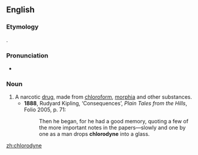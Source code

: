 ==English==

===Etymology===
{{blend|chloroform|anodyne}}.

===Pronunciation===
* {{IPA|/ˈklɒɹədaɪn/}}

===Noun===
{{en-noun}}

# A narcotic [[drug]], made from [[chloroform]], [[morphia]] and other substances.
#* '''1888''', Rudyard Kipling, ‘Consequences’, ''Plain Tales from the Hills'', Folio 2005, p. 71:
#*: Then he began, for he had a good memory, quoting a few of the more important notes in the papers—slowly and one by one as a man drops '''chlorodyne''' into a glass.

[[zh:chlorodyne]]
